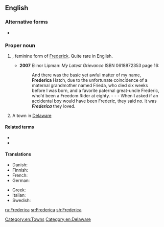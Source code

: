 ==English==

===Alternative forms===
* {{l|en|Fredericka}}

===Proper noun===
{{en-proper noun}}

# {{given name|female|from=Germanic languages}}, feminine form of [[Frederick]]. Quite rare in English.
#* '''2007''' Elinor Lipman: ''My Latest Grievance'' ISBN 0618872353 page 16:
#*: And there was the basic yet awful matter of my name, '''Frederica''' Hatch, due to the unfortunate coincidence of a maternal grandmother named Frieda, who died six weeks before I was born, and a favorite paternal great-uncle Frederic, who'd been a Freedom Rider at eighty. - - - When I asked if an accidental boy would have been Frederic, they said no. It was '''''Frederica''''' they loved.
# A town in [[Delaware]]

====Related terms====
* {{l|en|Freda}}
* {{l|en|Frieda}}

====Translations====
{{trans-top|female given name}}
* Danish: {{t|da|Frederikke}}
* Finnish: {{t+|fi|Riikka}}
* French: {{t+|fr|Frédérique}}
* German: {{t+|de|Friederike}}
{{trans-mid}}
* Greek: {{t+|el|Φρειδερίκη|f}}
* Italian: {{t+|it|Federica}}
* Swedish: {{t+|sv|Fredrika}}
{{trans-bottom}}

[[Category:en:Towns]]
[[Category:en:Delaware]]

[[ru:Frederica]]
[[sr:Frederica]]
[[sh:Frederica]]
